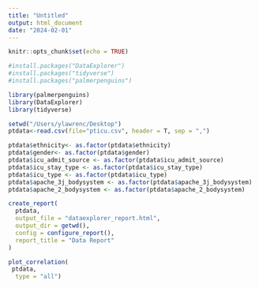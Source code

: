 ---
title: "Untitled"
output: html_document
date: "2024-02-01"
---

```{r setup, include=FALSE}
knitr::opts_chunk$set(echo = TRUE)
```
```{r}
#install.packages("DataExplorer")
#install.packages("tidyverse")
#install.packages("palmerpenguins")
```

```{r}
library(palmerpenguins)
library(DataExplorer)
library(tidyverse)
```
```{r}
setwd("/Users/ylawrenc/Desktop")
ptdata<-read.csv(file="pticu.csv", header = T, sep = ",")

ptdata$ethnicity<- as.factor(ptdata$ethnicity)
ptdata$gender<- as.factor(ptdata$gender)
ptdata$icu_admit_source <- as.factor(ptdata$icu_admit_source)
ptdata$icu_stay_type <- as.factor(ptdata$icu_stay_type)
ptdata$icu_type <- as.factor(ptdata$icu_type)
ptdata$apache_3j_bodysystem <- as.factor(ptdata$apache_3j_bodysystem)
ptdata$apache_2_bodysystem <- as.factor(ptdata$apache_2_bodysystem)


```

```{r}
create_report(
  ptdata,
  output_file = "dataexplorer_report.html",
  output_dir = getwd(),
  config = configure_report(),
  report_title = "Data Report"
)
```



```{r}
plot_correlation(
 ptdata,
  type = "all")
```

